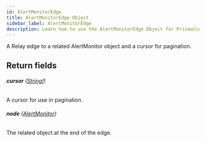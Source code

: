 ```yaml
---
id: AlertMonitorEdge
title: AlertMonitorEdge Object
sidebar_label: AlertMonitorEdge
description: Learn how to use the AlertMonitorEdge Object for Prismatic's API.
---
```


A Relay edge to a related AlertMonitor object and a cursor for pagination.

## Return fields

###### <b>cursor</b> ([String!](api/schema/scalar/String.mdx))

A cursor for use in pagination.

###### <b>node</b> ([AlertMonitor](api/schema/object/AlertMonitor.mdx))

The related object at the end of the edge.
